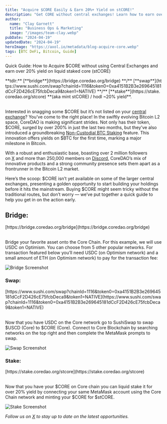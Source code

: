 ```yaml
---
title: "Acquire $CORE Easily & Earn 20%+ Yield on stCORE!"
description: "Get CORE without central exchanges! Learn how to earn over 20% yield on liquid staked core (stCORE) with this quick guide."
author:
  name: "Clay Garnett"
  title: "Business Ops & Marketing"
  image: "/images/team-clay.webp"
pubDate: "2024-04-19"
updatedDate: "2024-04-19"
heroImage: "https://axol.io/metadata/blog-acquire-core.webp"
tags: [BTC DeFi, Bitcoin, Guide] 
---
```

Quick Guide: How to Acquire $CORE without using Central Exchanges and earn over 20% yield on liquid staked core (stCORE)

<div style="word-break: break-all;">
**tdlr:** [**bridge**](https://bridge.coredao.org/bridge) **/** [**swap**](https://www.sushi.com/swap?chainId=1116&token0=0xa4151B2B3e269645181dCcF2D426cE75fcbDeca9&token1=NATIVE) **/** [**stake**](https://stake.coredao.org/stcore) **(aka mint stCORE) / hodl ~20% yield**.
</div>
<br/>

Interested in snagging some $CORE but it’s not listed on your [central exchange](https://www.coingecko.com/en/coins/core)? You’ve come to the right place! In the swiftly evolving Bitcoin L2 space, CoreDAO is making significant strides. Not only has their token, $CORE, surged by over 200% in just the last two months, but they’ve also introduced a groundbreaking [Non-Custodial BTC Staking](https://medium.com/@core_dao/core-chain-makes-bitcoin-a-productive-asset-for-the-first-time-ever-with-non-custodial-btc-staking-84aa0544a7d1#:~:text=Apr) feature. This innovation offers yields on $BTC for the first time, marking a major milestone in Bitcoin.
<br/>

With a robust and enthusiastic base, boasting over 2 million followers on [X](https://twitter.com/Coredao_Org) and more than 250,000 members on [Discord](https://discord.com/invite/coredaoofficial), CoreDAO’s mix of innovative products and a strong community presence sets them apart as a frontrunner in the Bitcoin L2 market.
<br/>

Here’s the scoop: $CORE isn’t yet available on some of the larger central exchanges, presenting a golden opportunity to start building your holdings before it hits the mainstream. Buying $CORE might seem tricky without the traditional routes, but don’t worry — we’ve put together a quick guide to help you get in on the action early.
<br/>

## Bridge:

<div style="word-break: break-all;">
[https://bridge.coredao.org/bridge](https://bridge.coredao.org/bridge)
</div>
<br/>

Bridge your favorite asset onto the Core Chain. For this example, we will use USDC on Optimism. You can choose from 5 other popular networks. For transaction featured below you’ll need USDC (on Optimism network) and a small amount of ETH (on Optimism network) to pay for the transaction fee:
<br/>

![Bridge Screenshot](/images/blog-bridge-screenshot.webp "Bridge Screenshot")
<br/>

### Swap:

<div style="word-break: break-all;">
[https://www.sushi.com/swap?chainId=1116&token0=0xa4151B2B3e269645181dCcF2D426cE75fcbDeca9&token1=NATIVE](https://www.sushi.com/swap?chainId=1116&token0=0xa4151B2B3e269645181dCcF2D426cE75fcbDeca9&token1=NATIVE)
</div>
<br/>

Now that you have USDC on the Core network go to SushiSwap to swap $USCD (Core) to $CORE (Core). Connect to Core Blockchain by searching networks on the top right and then complete the MetaMask prompts to swap.
<br/>

![Swap Screenshot](/images/blog-swap-screenshot.webp "Swap Screenshot")
<br/>

### Stake:

<div style="word-break: break-all;">
[https://stake.coredao.org/stcore](https://stake.coredao.org/stcore)
</div>
<br/>

Now that you have your $CORE on Core chain you can liquid stake it for over 20% yield by connecting your same MetaMask account using the Core Chain network and minting your $CORE for $stCORE.
<br/>

![Stake Screenshot](/images/blog-stake-screenshot.webp "Stake Screenshot")
<br/>

_Follow us on_ [_X_](https://twitter.com/axol_io) _to stay up to date on the latest opportunities._